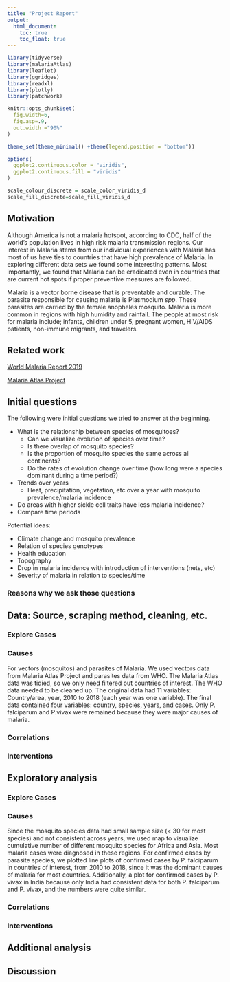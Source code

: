 ```yaml
---
title: "Project Report"
output: 
  html_document:
    toc: true
    toc_float: true
---
```


```r
library(tidyverse)
library(malariaAtlas)
library(leaflet)
library(ggridges)
library(readxl)
library(plotly)
library(patchwork)

knitr::opts_chunk$set(
  fig.width=6,
  fig.asp=.9,
  out.width ="90%"
)

theme_set(theme_minimal() +theme(legend.position = "bottom"))

options(
  ggplot2.continuous.color = "viridis",
  ggplot2.continuous.fill = "viridis"
)

scale_colour_discrete = scale_color_viridis_d
scale_fill_discrete=scale_fill_viridis_d
```

## Motivation
Although America is not a malaria hotspot, according to CDC, half of the world's population lives in high risk malaria transmission regions. Our interest in Malaria stems from our individual experiences with Malaria has most of us have ties to countries that have high prevalence of Malaria. In exploring different data sets we found some interesting patterns. Most importantly, we found that Malaria can be eradicated even in countries that are current hot spots if proper preventive measures are followed.


Malaria is a vector borne disease that is preventable and curable. The parasite responsible for causing malaria is Plasmodium _spp_. These parasites are carried by the female anopheles mosquito. Malaria is more common in regions with high humidity and rainfall. The people at most risk for malaria include; infants, children under 5, pregnant women, HIV/AIDS patients, non-immune migrants, and travelers. 

## Related work
[World Malaria Report 2019](https://www.who.int/publications/i/item/9789241565721)

[Malaria Atlas Project](https://cran.r-project.org/web/packages/malariaAtlas/vignettes/overview.html)


## Initial questions
The following were initial questions we tried to answer at the beginning. 

*   What is the relationship between species of mosquitoes? 
    *   Can we visualize evolution of species over time?
    *   Is there overlap of mosquito species?
    *   Is the proportion of mosquito species the same across all continents?
    *   Do the rates of evolution change over time (how long were a species dominant during a time period?)
*   Trends over years
    *   Heat, precipitation, vegetation, etc over a year with mosquito prevalence/malaria incidence
*   Do areas with higher sickle cell traits have less malaria incidence?
*   Compare time periods

Potential ideas:

*   Climate change and mosquito prevalence
*   Relation of species genotypes 
*   Health education
*   Topography
*   Drop in malaria incidence with introduction of interventions (nets, etc)
*   Severity of malaria in relation to species/time  

### Reasons why we ask those questions



## Data: Source, scraping method, cleaning, etc.

### Explore Cases

### Causes
For vectors (mosquitos) and parasites of Malaria. We used vectors data from Malaria Atlas Project and parasites data from WHO. The Malaria Atlas data was tidied, so we only need filtered out countries of interest. The WHO data needed to be cleaned up. The original data had 11 variables: Country/area, year, 2010 to 2018 (each year was one variable). The final data contained four variables: country, species, years, and cases. Only P. falciparum and P.vivax were remained because they were major causes of malaria.

### Correlations

### Interventions



## Exploratory analysis

### Explore Cases

### Causes
Since the mosquito species data had small sample size (< 30 for most species) and not consistent across years, we used map to visualize cumulative number of different mosquito species for Africa and Asia. Most malaria cases were diagnosed in these regions. For confirmed cases by parasite species, we plotted line plots of confirmed cases by P. falciparum in countries of interest, from 2010 to 2018, since it was the dominant causes of malaria for most countries. Additionally, a plot for confirmed cases by P. vivax in India because only India had consistent data for both P. falciparum and P. vivax, and the numbers were quite similar.

### Correlations

### Interventions




## Additional analysis





## Discussion